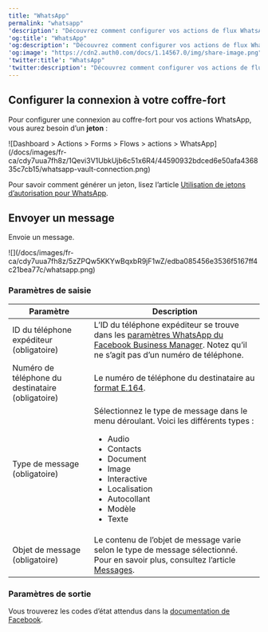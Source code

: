 ---
title: "WhatsApp"
permalink: "whatsapp"
'description': "Découvrez comment configurer vos actions de flux WhatsApp pour envoyer des messages."
'og:title': "WhatsApp"
'og:description': "Découvrez comment configurer vos actions de flux WhatsApp pour envoyer des messages."
'og:image': "https://cdn2.auth0.com/docs/1.14567.0/img/share-image.png"
'twitter:title': "WhatsApp"
'twitter:description': "Découvrez comment configurer vos actions de flux WhatsApp pour envoyer des messages."
---

## Configurer la connexion à votre coffre-fort

Pour configurer une connexion au coffre-fort pour vos actions WhatsApp, vous aurez besoin d’un **jeton** :

<Frame>![Dashboard > Actions > Forms > Flows > actions > WhatsApp](/docs/images/fr-ca/cdy7uua7fh8z/1Qevi3V1UbkUjb6c51x6R4/44590932bdced6e50afa436835c7cb15/whatsapp-vault-connection.png)</Frame>

Pour savoir comment générer un jeton, lisez l’article [Utilisation de jetons d’autorisation pour WhatsApp](https://developers.facebook.com/blog/post/2022/12/05/auth-tokens/).

## Envoyer un message

Envoie un message.

<Frame>![](/docs/images/fr-ca/cdy7uua7fh8z/5zZPQw5KKYwBqxbR9jF1wZ/edba085456e3536f5167ff4c21bea77c/whatsapp.png)</Frame>

### Paramètres de saisie

<table class="table">
<thead>
<tr>
<th><b>Paramètre</b></th>
<th><b>Description</b></th>
</tr>
</thead>
<tbody>
<tr>
<td>ID du téléphone expéditeur (obligatoire)</td>
<td>L’ID du téléphone expéditeur se trouve dans les <a href="https://developers.facebook.com/apps">paramètres WhatsApp du Facebook Business Manager</a>. Notez qu’il ne s’agit pas d’un numéro de téléphone.</td>
</tr>
<tr>
<td>Numéro de téléphone du destinataire (obligatoire)</td>
<td>Le numéro de téléphone du destinataire au <a href="https://en.wikipedia.org/wiki/E.164">format E.164</a>.</td>
</tr>
<tr>
<td>Type de message (obligatoire)</td>
<td>
Sélectionnez le type de message dans le menu déroulant. Voici les différents types :
            <ul>
<li>Audio</li>
<li>Contacts</li>
<li>Document</li>
<li>Image</li>
<li>Interactive</li>
<li>Localisation</li>
<li>Autocollant</li>
<li>Modèle</li>
<li>Texte</li>
</ul>
</td>
</tr>
<tr>
<td>Objet de message (obligatoire)</td>
<td>
Le contenu de l’objet de message varie selon le type de message sélectionné. Pour en savoir plus, consultez l’article <a href="https://developers.facebook.com/docs/whatsapp/cloud-api/reference/messages">Messages</a>.
            </td>
</tr>
</tbody>
</table>

### Paramètres de sortie

Vous trouverez les codes d’état attendus dans la [documentation de Facebook](https://developers.facebook.com/docs/whatsapp/cloud-api/support/error-codes).